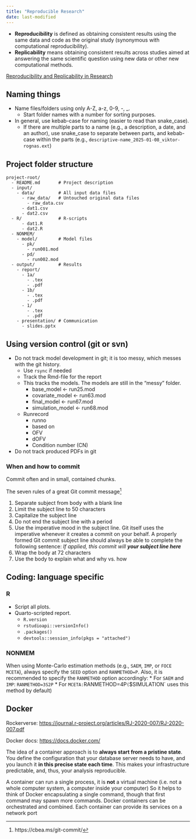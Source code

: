 ```yaml
---
title: "Reproducible Research"
date: last-modified
---
```


:::{.callout-caution title="Under construction"}
:::

* **Reproducibility** is defined as obtaining consistent results using the same data and code as the original study (synonymous with computational reproducibility).
* **Replicability** means obtaining consistent results across studies aimed at answering the same scientific question using new data or other new computational methods.

[Reproducibility and Replicability in Research](https://www.nationalacademies.org/news/2019/09/reproducibility-and-replicability-in-research)

## Naming things

* Name files/folders using only A-Z, a-z, 0-9, -, _.
  * Start folder names with a number for sorting purposes.
* In general, use kebab-case for naming (easier to read than snake_case).
  * If there are multiple parts to a name (e.g., a description, a date, and an author), use snake_case to separate between parts, and kebab-case within the parts (e.g., `descriptive-name_2025-01-08_viktor-rognas.ext`)

## Project folder structure

```
project-root/
  - README.md       # Project description
  - input/
    - data/         # All input data files
      - raw_data/   # Untouched original data files
        - raw_data.csv
      - dat1.csv
      - dat2.csv
  - R/              # R-scripts
      - dat1.R
      - dat2.R
  - NONMEM/
    - model/        # Model files
      - pk/
        - run001.mod
      - pd/
        - run002.mod
  - output/         # Results
    - report/
      - 1a/
        - .tex
        - .pdf
      - 1b/
        - .tex
        - .pdf
      - 1/
        - .tex
        - .pdf
    - presentation/ # Communication
      - slides.pptx
```

## Using version control (git or svn)

* Do not track model development in git; it is too messy, which messes with the git history.
  * Use `rsync` if needed
  * Track the Rmd-file for the report
  * This tracks the models. The models are still in the "messy" folder.
    * base_model <- run25.mod
    * covariate_model <- run63.mod
    * final_model <- run67.mod
    * simulation_model <- run68.mod
  * Runrecord
    * runno
    * based on
    * OFV
    * dOFV
    * Condition number (CN)
* Do not track produced PDFs in git

### When and how to commit

Commit often and in small, contained chunks.

The seven rules of a great Git commit message^[https://cbea.ms/git-commit/]

1. Separate subject from body with a blank line
2. Limit the subject line to 50 characters
3. Capitalize the subject line
4. Do not end the subject line with a period
5. Use the imperative mood in the subject line.
Git itself uses the imperative whenever it creates a commit on your behalf.
A properly formed Git commit subject line should always be able to complete the following sentence:
*If applied, this commit will **your subject line here***
6. Wrap the body at 72 characters
7. Use the body to explain what and why vs. how

## Coding: language specific

### R

* Script all plots.
* Quarto-scripted report.
  * `R.version`
  * `rstudioapi::versionInfo()`
  * `.packages()`
  * `devtools::session_info(pkgs = "attached")`

### NONMEM

When using Monte-Carlo estimation methods (e.g., `SAEM`, `IMP`, or `FOCE MCETA`), always specify the `SEED` option and `RANMETHOD=P`.
Also, it is recommended to specify the `RANMETHOD` option accordingly:
* For `SAEM` and `IMP`: `RANMETHOD=3S2P`
* For `MCETA: `RANMETHOD=4P` (`$SIMULATION` uses this method by default)

## Docker

Rockerverse: <https://journal.r-project.org/articles/RJ-2020-007/RJ-2020-007.pdf>

Docker docs: <https://docs.docker.com/>

The idea of a container approach is to **always start from a pristine state**.
You define the configuration that your database server needs to have, and you launch it **in this precise state each time**.
This makes your infrastructure predictable, and, thus, your analysis reproducible.

A container can run a single process, it is **not** a virtual machine (i.e. not a whole computer system, a computer inside your computer)
So it helps to think of Docker encapsulating a single command, though that first command may spawn more commands.
Docker containers can be orchestrated and combined.
Each container can provide its services on a network port

